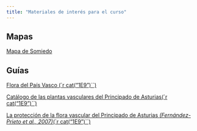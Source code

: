 ```yaml
---
title: "Materiales de interés para el curso"
---
```



## Mapas

[Mapa de Somiedo](https://parquenaturalsomiedo.com/pdf/mapa-somiedo.pdf)


## Guías

[Flora del País Vasco (`r cat("\U21E9")``)](http://www.jolube.es/pdf/Claves_Flora_PaisVasco_1999_Indice.pdf)

[Catálogo de las plantas vasculares del Principado de Asturias(`r cat("\U21E9")``)](https://herbario.uniovi.es/c/document_library/get_file?uuid=bfe7d7fd-7fa5-45ac-a615-c69f39ead9ee&groupId=3511378)

[La protección de la flora vascular del Principado de Asturias *(Fernández-Prieto et al., 2007)*(`r cat("\U21E9")``)](https://www.indurot.uniovi.es/c/document_library/get_file?uuid=c8bee50b-9ba2-456a-80dc-ae48c51d6bb9&groupId=2490442%22)
